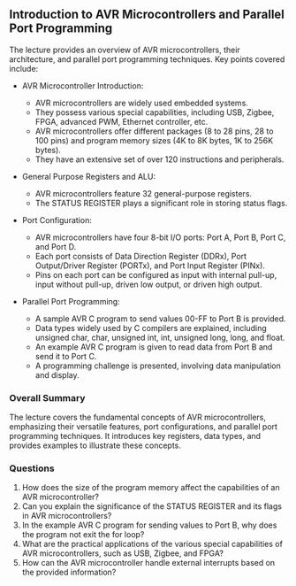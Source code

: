 ## Introduction to AVR Microcontrollers and Parallel Port Programming

The lecture provides an overview of AVR microcontrollers, their architecture, and parallel port programming techniques. Key points covered include:

- AVR Microcontroller Introduction:
  - AVR microcontrollers are widely used embedded systems.
  - They possess various special capabilities, including USB, Zigbee, FPGA, advanced PWM, Ethernet controller, etc.
  - AVR microcontrollers offer different packages (8 to 28 pins, 28 to 100 pins) and program memory sizes (4K to 8K bytes, 1K to 256K bytes).
  - They have an extensive set of over 120 instructions and peripherals.

- General Purpose Registers and ALU:
  - AVR microcontrollers feature 32 general-purpose registers.
  - The STATUS REGISTER plays a significant role in storing status flags.

- Port Configuration:
  - AVR microcontrollers have four 8-bit I/O ports: Port A, Port B, Port C, and Port D.
  - Each port consists of Data Direction Register (DDRx), Port Output/Driver Register (PORTx), and Port Input Register (PINx).
  - Pins on each port can be configured as input with internal pull-up, input without pull-up, driven low output, or driven high output.

- Parallel Port Programming:
  - A sample AVR C program to send values 00-FF to Port B is provided.
  - Data types widely used by C compilers are explained, including unsigned char, char, unsigned int, int, unsigned long, long, and float.
  - An example AVR C program is given to read data from Port B and send it to Port C.
  - A programming challenge is presented, involving data manipulation and display.

### Overall Summary

The lecture covers the fundamental concepts of AVR microcontrollers, emphasizing their versatile features, port configurations, and parallel port programming techniques. It introduces key registers, data types, and provides examples to illustrate these concepts.

### Questions

1. How does the size of the program memory affect the capabilities of an AVR microcontroller?
2. Can you explain the significance of the STATUS REGISTER and its flags in AVR microcontrollers?
3. In the example AVR C program for sending values to Port B, why does the program not exit the for loop?
4. What are the practical applications of the various special capabilities of AVR microcontrollers, such as USB, Zigbee, and FPGA?
5. How can the AVR microcontroller handle external interrupts based on the provided information?